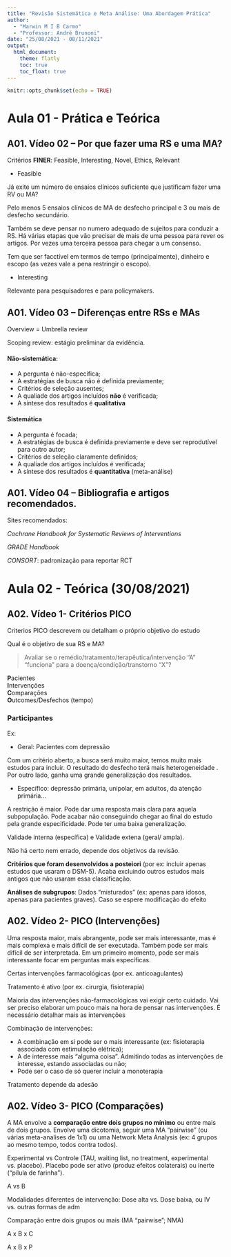 ```yaml
---
title: "Revisão Sistemática e Meta Análise: Uma Abordagem Prática"
author: 
  - "Marwin M I B Carmo"
  - "Professor: André Brunoni"
date: "25/08/2021 - 08/11/2021"
output: 
  html_document:
    theme: flatly
    toc: true
    toc_float: true
---
```


```r
knitr::opts_chunk$set(echo = TRUE)
```

# Aula 01 - Prática e Teórica

## A01. Vídeo 02 – Por que fazer uma RS e uma MA?

Critérios **FINER**: Feasible, Interesting, Novel, Ethics, Relevant

- Feasible 

Já exite um número de ensaios clínicos suficiente que justificam fazer uma RV ou MA?

Pelo menos 5 ensaios clínicos de MA de desfecho principal e 3 ou mais de desfecho secundário.

Também se deve pensar no numero adequado de sujeitos para conduzir a RS. Há várias etapas que vão precisar de mais de uma pessoa para rever os artigos. Por vezes uma terceira pessoa para chegar a um consenso. 

Tem que ser facctível em termos de tempo (principalmente), dinheiro e escopo (as vezes vale a pena restringir o escopo).

- Interesting

Relevante para pesquisadores e para policymakers.

## A01. Vídeo 03 – Diferenças entre RSs e MAs

Overview = Umbrella review

Scoping review: estágio preliminar da evidência. 


#### Não-sistemática:

- A pergunta é não-específica;
- A estratégias de busca não é definida previamente;
- Critérios de seleção ausentes;
- A qualiade dos artigos incluídos **não** é verificada;
- A síntese dos resultados é **qualitativa**

#### Sistemática

- A pergunta é focada;
- A estratégias de busca é definida previamente e deve ser reprodutível para outro autor;
- Critérios de seleção claramente definidos;
- A qualiade dos artigos incluídos é verificada;
- A síntese dos resultados é **quantitativa** (meta-análise)

## A01. Vídeo 04 – Bibliografia e artigos recomendados.

Sites recomendados:

*Cochrane Handbook for Systematic Reviews of Interventions*

*GRADE Handbook*

*CONSORT*: padronização para reportar RCT

# Aula 02 - Teórica (30/08/2021)

## A02. Vídeo 1- Critérios PICO

Criterios PICO descrevem ou detalham o próprio objetivo do estudo

Qual é o objetivo de sua RS e MA?

> Avaliar se o remédio/tratamento/terapêutica/intervenção "A" "funciona" para a doença/condição/transtorno "X"?

**P**acientes  
**I**ntervenções  
**C**omparações  
**O**utcomes/Desfechos (tempo)

### Participantes

Ex: 

- Geral: Pacientes com depressão

Com um critério aberto, a busca será muito maior, temos muito mais estudos para incluir. O resultado do desfecho terá mais heterogeneidade . Por outro lado, ganha uma grande generalização dos resultados.

- Específico: depressão primária, unipolar, em adultos, da atenção primária...

A restrição é maior. Pode dar uma resposta mais clara para aquela subpopulação. Pode acabar não conseguindo chegar ao final do estudo pela grande especificidade. Pode ter uma baixa generalização.

Validade interna (específica) e Validade extena (geral/ ampla).

Não há certo nem errado, depende dos objetivos da revisão.

**Critérios que foram desenvolvidos a posteiori** (por ex: incluir apenas estudos que usaram o DSM-5). Acaba excluindo outros estudos mais antigos que não usaram essa classificação.

**Análises de subgrupos**: Dados "misturados" (ex: apenas para idosos, apenas para pacientes graves). Caso se espere modificação do efeito

## A02. Vídeo 2- PICO (Intervenções)

Uma resposta maior, mais abrangente, pode ser mais interessante, mas é mais complexa e mais difícil de ser executada. Também pode ser mais difícil de ser interpretada. Em um primeiro momento, pode ser mais interessante focar em perguntas mais específicas.

Certas intervenções farmacológicas (por ex. anticoagulantes)

Tratamento é ativo (por ex. cirurgia, fisioterapia)

Maioria das intervenções não-farmacológicas vai exigir certo cuidado. Vai ser preciso elaborar um pouco mais na hora de pensar nas intervenções. É necessário detalhar mais as intervenções

Combinação de intervenções:

- A combinação em si pode ser o mais interessante (ex: fisioterapia associada com estimulação elétrica);
- A de interesse mais "alguma coisa". Admitindo todas as intervenções de interesse, estando associadas ou não;
- Pode ser o caso de só querer incluir a monoterapia

Tratamento depende da adesão

## A02. Vídeo 3- PICO (Comparações)

A MA envolve a **comparação entre dois grupos no mínimo** ou entre mais de dois grupos. Envolve uma dicotomia, seguir uma MA "pairwise" (ou várias meta-analises de 1x1) ou uma Network Meta Analysis (ex: 4 grupos ao mesmo tempo, todos contra todos).

Experimental vs Controle (TAU, waiting list, no treatment, experimental vs. placebo). Placebo pode ser ativo (produz efeitos colaterais) ou inerte ("pílula de farinha").

A vs B

Modalidades diferentes de intervenção: Dose alta vs. Dose baixa, ou IV vs. outras formas de adm

Comparação entre dois grupos ou mais (MA "pairwise"; NMA)

A x B x C

A x B x P